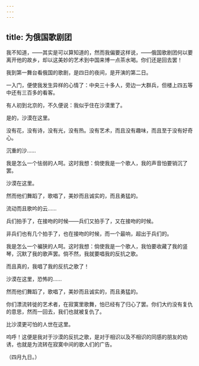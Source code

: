 ```yaml
---
---
---
```

title: 为俄国歌剧团
---



我不知道，——其实是可以算知道的，然而我偏要这样说，——俄国歌剧团何以要离开他的故乡，却以这美妙的艺术到中国来博一点茶水喝。你们还是回去罢！

我到第一舞台看俄国的歌剧，是四日的夜间，是开演的第二日。

一入门，便使我发生异样的心情了：中央三十多人，旁边一大群兵，但楼上四五等中还有三百多的看客。

有人初到北京的，不久便说：我似乎住在沙漠里了。

是的，沙漠在这里。

没有花，没有诗，没有光，没有热。没有艺术，而且没有趣味，而且至于没有好奇心。

沉重的沙……

我是怎么一个怯弱的人呵。这时我想：倘使我是一个歌人，我的声音怕要销沉了罢。

沙漠在这里。

然而他们舞蹈了，歌唱了，美妙而且诚实的，而且勇猛的。

流动而且歌吟的云……

兵们拍手了，在接吻的时候——兵们又拍手了，又在接吻的时候。

非兵们也有几个拍手了，也在接吻的时候，而一个最响，超出于兵们的。

我是怎么一个褊狭的人呵。这时我想：倘使我是一个歌人，我怕要收藏了我的竖琴，沉默了我的歌声罢。倘不然，我就要唱我的反抗之歌。

而且真的，我唱了我的反抗之歌了！

沙漠在这里，恐怖的……

然而他们舞蹈了，歌唱了，美妙而且诚实的，而且勇猛的。

你们漂流转徙的艺术者，在寂寞里歌舞，怕已经有了归心了罢。你们大约没有复仇的意思，然而一回去，我们也就被复仇了。

比沙漠更可怕的人世在这里。

呜呼！这便是我对于沙漠的反抗之歌，是对于相识以及不相识的同感的朋友的劝诱，也就是为流转在寂寞中间的歌人们的广告。

（四月九日。）